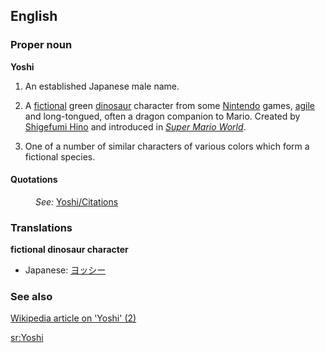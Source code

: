 ==English==

===Proper noun===
'''Yoshi'''

# An established Japanese male name.
# {{informal}} A [[fictional]] green [[dinosaur]] character from some [[Nintendo]] games, [[agile]] and long-tongued, often a dragon companion to Mario. Created by [[w:Shigefumi Hino|Shigefumi Hino]] and introduced in ''[[w:Super Mario World|Super Mario World]]''.
# {{context|countable|informal}} One of a number of similar characters of various colors which form a fictional species.

====Quotations====
:''See:'' [[Yoshi/Citations]]

===Translations===
{{rfc-level|Translations at L3+ (AutoFormat would have corrected level of Translations)}}
'''fictional dinosaur character'''
*Japanese: [[ヨッシー]]

===See also===

[http://en.wikipedia.org/wiki/Yoshi Wikipedia article on 'Yoshi' (2)]

[[sr:Yoshi]]